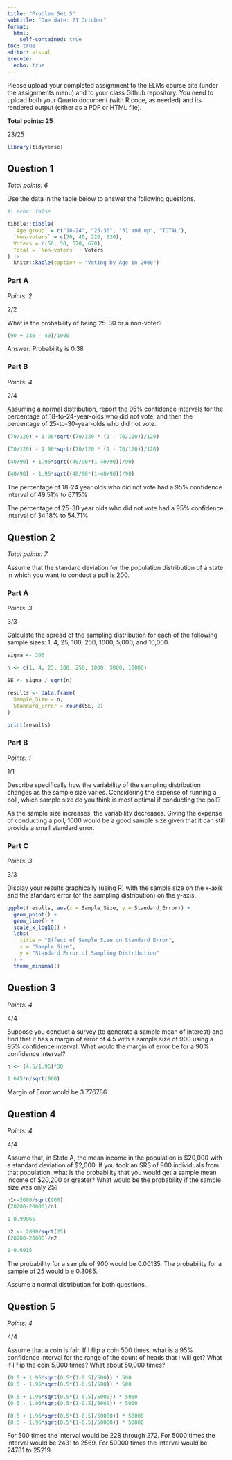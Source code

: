 ```yaml
---
title: "Problem Set 5"
subtitle: "Due date: 21 October"
format: 
  html:
    self-contained: true
toc: true
editor: visual
execute: 
  echo: true
---
```


Please upload your completed assignment to the ELMs course site (under the assignments menu) and to your class Github repository. You need to upload both your Quarto document (with R code, as needed) and its rendered output (either as a PDF or HTML file).

**Total points: 25**

::: callout-note
23/25
:::

```r
library(tidyverse)
```

## Question 1

*Total points: 6*

Use the data in the table below to answer the following questions.

```r
#| echo: false

tibble::tibble(
  `Age group` = c("18-24", "25-30", "31 and up", "TOTAL"),
  `Non-voters` = c(70, 40, 220, 330),
  Voters = c(50, 50, 570, 670),
  Total = `Non-voters` + Voters
) |> 
  knitr::kable(caption = "Voting by Age in 2000")
```

### Part A

*Points: 2*

::: callout-note
2/2
:::

What is the probability of being 25-30 or a non-voter?

```r
(90 + 330 - 40)/1000
```

Answer: Probability is 0.38

### Part B

*Points: 4*

::: callout-note
2/4
:::

Assuming a normal distribution, report the 95% confidence intervals for the percentage of 18-to-24-year-olds who did not vote, and then the percentage of 25-to-30-year-olds who did not vote.

```r
(70/120) + 1.96*sqrt((70/120 * (1 - 70/120))/120)
```

```r
(70/120) - 1.96*sqrt((70/120 * (1 - 70/120))/120)
```

```r
(40/90) + 1.96*sqrt((40/90*(1-40/90))/90)
```

```r
(40/90) - 1.96*sqrt((40/90*(1-40/90))/90)
```

The percentage of 18-24 year olds who did not vote had a 95% confidence interval of 49.51% to 67.15%

The percentage of 25-30 year olds who did not vote had a 95% confidence interval of 34.18% to 54.71%

## Question 2

*Total points:* *7*

Assume that the standard deviation for the population distribution of a state in which you want to conduct a poll is 200.

### Part A

*Points: 3*

::: callout-note
3/3
:::

Calculate the spread of the sampling distribution for each of the following sample sizes: 1, 4, 25, 100, 250, 1000, 5,000, and 10,000.

```r
sigma <- 200

n <- c(1, 4, 25, 100, 250, 1000, 5000, 10000)

SE <- sigma / sqrt(n)

results <- data.frame(
  Sample_Size = n,
  Standard_Error = round(SE, 2)
)

print(results)

```

### Part B

*Points: 1*

::: callout-note
1/1
:::

Describe specifically how the variability of the sampling distribution changes as the sample size varies. Considering the expense of running a poll, which sample size do you think is most optimal if conducting the poll?

As the sample size increases, the variability decreases. Giving the expense of conducting a poll, 1000 would be a good sample size given that it can still provide a small standard error.

### Part C

*Points: 3*

::: callout-note
3/3
:::

Display your results graphically (using R) with the sample size on the x-axis and the standard error (of the sampling distribution) on the y-axis.

```r
ggplot(results, aes(x = Sample_Size, y = Standard_Error)) +
  geom_point() +         
  geom_line() +     
  scale_x_log10() +                              
  labs(
    title = "Effect of Sample Size on Standard Error",
    x = "Sample Size",
    y = "Standard Error of Sampling Distribution"
  ) +
  theme_minimal()
```

## Question 3

*Points: 4*

::: callout-note
4/4
:::

Suppose you conduct a survey (to generate a sample mean of interest) and find that it has a margin of error of 4.5 with a sample size of 900 using a 95% confidence interval. What would the margin of error be for a 90% confidence interval?

```r
n <- (4.5/1.96)*30

1.645*n/sqrt(900)
```

Margin of Error would be 3.776786

## Question 4

*Points: 4*

::: callout-note
4/4
:::

Assume that, in State A, the mean income in the population is \$20,000 with a standard deviation of \$2,000. If you took an SRS of 900 individuals from that population, what is the probability that you would get a sample mean income of \$20,200 or greater? What would be the probability if the sample size was only 25?

```r
n1<-2000/sqrt(900)
(20200-20000)/n1

1-0.99865

n2 <- 2000/sqrt(25)
(20200-20000)/n2

1-0.6915

```

The probability for a sample of 900 would be 0.00135. The probability for a sample of 25 would b e 0.3085.

::: callout-note
Assume a normal distribution for both questions.
:::

## Question 5

*Points: 4*

::: callout-note
4/4
:::

Assume that a coin is fair. If I flip a coin 500 times, what is a 95% confidence interval for the range of the count of heads that I will get? What if I flip the coin 5,000 times? What about 50,000 times?

```r
(0.5 + 1.96*sqrt(0.5*(1-0.5)/500)) * 500
(0.5 - 1.96*sqrt(0.5*(1-0.5)/500)) * 500

(0.5 + 1.96*sqrt(0.5*(1-0.5)/5000)) * 5000
(0.5 - 1.96*sqrt(0.5*(1-0.5)/5000)) * 5000

(0.5 + 1.96*sqrt(0.5*(1-0.5)/50000)) * 50000
(0.5 - 1.96*sqrt(0.5*(1-0.5)/50000)) * 50000
```

For 500 times the interval would be 228 through 272. For 5000 times the interval would be 2431 to 2569. For 50000 times the interval would be 24781 to 25219.
